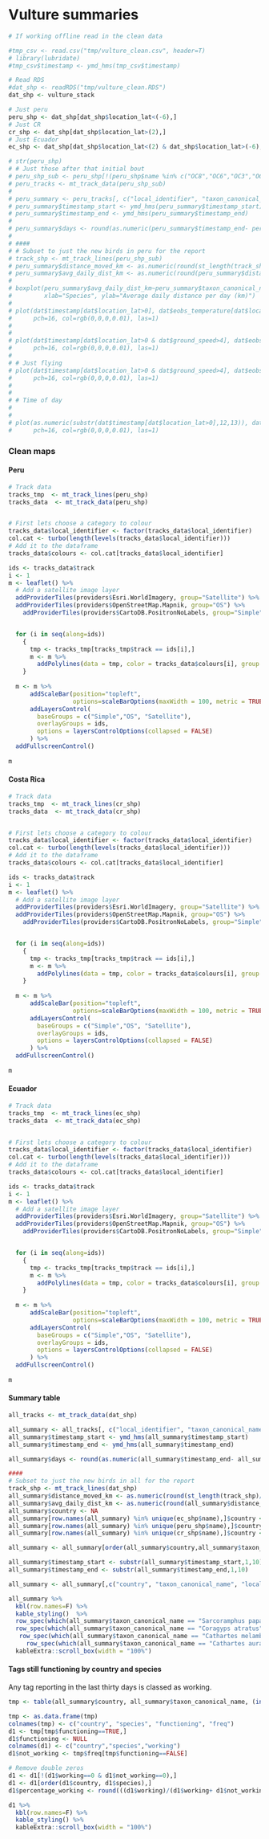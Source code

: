 
# Vulture summaries

```r
# If working offline read in the clean data

#tmp_csv <- read.csv("tmp/vulture_clean.csv", header=T)
# library(lubridate)
#tmp_csv$timestamp <- ymd_hms(tmp_csv$timestamp)

# Read RDS
#dat_shp <- readRDS("tmp/vulture_clean.RDS")
dat_shp <- vulture_stack

# Just peru
peru_shp <- dat_shp[dat_shp$location_lat<(-6),]
# Just CR
cr_shp <- dat_shp[dat_shp$location_lat>(2),]
# Just Ecuador
ec_shp <- dat_shp[dat_shp$location_lat<(2) & dat_shp$location_lat>(-6),]

# str(peru_shp)
# # Just those after that initial bout
# peru_shp_sub <- peru_shp[!(peru_shp$name %in% c("OC8","OC6","OC3","OC4","OC5","OC7","OC9","OC2","OC1","OC10")),]
# peru_tracks <- mt_track_data(peru_shp_sub)
# 
# peru_summary <- peru_tracks[, c("local_identifier", "taxon_canonical_name", "timestamp_start", "timestamp_end", "number_of_events")]
# peru_summary$timestamp_start <- ymd_hms(peru_summary$timestamp_start)
# peru_summary$timestamp_end <- ymd_hms(peru_summary$timestamp_end)
# 
# peru_summary$days <- round(as.numeric(peru_summary$timestamp_end- peru_summary$timestamp_start)/24,0)
# 
# ####
# # Subset to just the new birds in peru for the report
# track_shp <- mt_track_lines(peru_shp_sub)
# peru_summary$distance_moved_km <- as.numeric(round(st_length(track_shp)/1000,1))
# peru_summary$avg_daily_dist_km <- as.numeric(round(peru_summary$distance_moved_km/ peru_summary$days,1))
# 
# boxplot(peru_summary$avg_daily_dist_km~peru_summary$taxon_canonical_name, las=1, 
#         xlab="Species", ylab="Average daily distance per day (km)")
# 
# plot(dat$timestamp[dat$location_lat>0], dat$eobs_temperature[dat$location_lat>0],
#      pch=16, col=rgb(0,0,0,0.01), las=1)
# 
# 
# plot(dat$timestamp[dat$location_lat>0 & dat$ground_speed>4], dat$eobs_temperature[dat$location_lat>0 & dat$ground_speed>4],
#      pch=16, col=rgb(0,0,0,0.01), las=1)
# 
# # Just flying
# plot(dat$timestamp[dat$location_lat>0 & dat$ground_speed>4], dat$eobs_temperature[dat$location_lat>0 & dat$ground_speed>4],
#      pch=16, col=rgb(0,0,0,0.01), las=1)
# 
# 
# # Time of day
# 
# 
# plot(as.numeric(substr(dat$timestamp[dat$location_lat>0],12,13)), dat$eobs_temperature[dat$location_lat>0],
#      pch=16, col=rgb(0,0,0,0.01), las=1)


```

### Clean maps

#### Peru

```r

# Track data
tracks_tmp  <- mt_track_lines(peru_shp)
tracks_data  <- mt_track_data(peru_shp)


# First lets choose a category to colour
tracks_data$local_identifier <- factor(tracks_data$local_identifier)
col.cat <- turbo(length(levels(tracks_data$local_identifier)))
# Add it to the dataframe
tracks_data$colours <- col.cat[tracks_data$local_identifier]

ids <- tracks_data$track
i <- 1
m <- leaflet() %>%
  # Add a satellite image layer
  addProviderTiles(providers$Esri.WorldImagery, group="Satellite") %>%
  addProviderTiles(providers$OpenStreetMap.Mapnik, group="OS") %>%  
    addProviderTiles(providers$CartoDB.PositronNoLabels, group="Simple")


  for (i in seq(along=ids))
    {
      tmp <- tracks_tmp[tracks_tmp$track == ids[i],]
      m <- m %>%
        addPolylines(data = tmp, color = tracks_data$colours[i], group = ids[i], weight=0.5,opacity=0.5, popup=ids[i])  
    }
    
  m <- m %>%
      addScaleBar(position="topleft", 
                  options=scaleBarOptions(maxWidth = 100, metric = TRUE, imperial = FALSE, updateWhenIdle = TRUE)) %>%
      addLayersControl(
        baseGroups = c("Simple","OS", "Satellite"),
        overlayGroups = ids,
        options = layersControlOptions(collapsed = FALSE)
      ) %>%
  addFullscreenControl()
  
m 


```

#### Costa Rica

```r

# Track data
tracks_tmp  <- mt_track_lines(cr_shp)
tracks_data  <- mt_track_data(cr_shp)


# First lets choose a category to colour
tracks_data$local_identifier <- factor(tracks_data$local_identifier)
col.cat <- turbo(length(levels(tracks_data$local_identifier)))
# Add it to the dataframe
tracks_data$colours <- col.cat[tracks_data$local_identifier]

ids <- tracks_data$track
i <- 1
m <- leaflet() %>%
  # Add a satellite image layer
  addProviderTiles(providers$Esri.WorldImagery, group="Satellite") %>%
  addProviderTiles(providers$OpenStreetMap.Mapnik, group="OS") %>%  
    addProviderTiles(providers$CartoDB.PositronNoLabels, group="Simple")


  for (i in seq(along=ids))
    {
      tmp <- tracks_tmp[tracks_tmp$track == ids[i],]
      m <- m %>%
        addPolylines(data = tmp, color = tracks_data$colours[i], group = ids[i], weight=0.5,opacity=0.5, popup=ids[i])  
    }
    
  m <- m %>%
      addScaleBar(position="topleft", 
                  options=scaleBarOptions(maxWidth = 100, metric = TRUE, imperial = FALSE, updateWhenIdle = TRUE)) %>%
      addLayersControl(
        baseGroups = c("Simple","OS", "Satellite"),
        overlayGroups = ids,
        options = layersControlOptions(collapsed = FALSE)
      ) %>%
  addFullscreenControl()
  
m 

```

#### Ecuador

```r

# Track data
tracks_tmp  <- mt_track_lines(ec_shp)
tracks_data  <- mt_track_data(ec_shp)


# First lets choose a category to colour
tracks_data$local_identifier <- factor(tracks_data$local_identifier)
col.cat <- turbo(length(levels(tracks_data$local_identifier)))
# Add it to the dataframe
tracks_data$colours <- col.cat[tracks_data$local_identifier]

ids <- tracks_data$track
i <- 1
m <- leaflet() %>%
  # Add a satellite image layer
  addProviderTiles(providers$Esri.WorldImagery, group="Satellite") %>%
  addProviderTiles(providers$OpenStreetMap.Mapnik, group="OS") %>%  
    addProviderTiles(providers$CartoDB.PositronNoLabels, group="Simple")


  for (i in seq(along=ids))
    {
      tmp <- tracks_tmp[tracks_tmp$track == ids[i],]
      m <- m %>%
        addPolylines(data = tmp, color = tracks_data$colours[i], group = ids[i], weight=0.5,opacity=0.5, popup=ids[i])  
    }
   
  m <- m %>%
      addScaleBar(position="topleft", 
                  options=scaleBarOptions(maxWidth = 100, metric = TRUE, imperial = FALSE, updateWhenIdle = TRUE)) %>%
      addLayersControl(
        baseGroups = c("Simple","OS", "Satellite"),
        overlayGroups = ids,
        options = layersControlOptions(collapsed = FALSE)
      ) %>%
  addFullscreenControl()
  
m 

```

#### Summary table

```r
all_tracks <- mt_track_data(dat_shp)

all_summary <- all_tracks[, c("local_identifier", "taxon_canonical_name", "timestamp_start", "timestamp_end", "number_of_events")]
all_summary$timestamp_start <- ymd_hms(all_summary$timestamp_start)
all_summary$timestamp_end <- ymd_hms(all_summary$timestamp_end)

all_summary$days <- round(as.numeric(all_summary$timestamp_end- all_summary$timestamp_start)/24,0)

####
# Subset to just the new birds in all for the report
track_shp <- mt_track_lines(dat_shp)
all_summary$distance_moved_km <- as.numeric(round(st_length(track_shp)/1000,1))
all_summary$avg_daily_dist_km <- as.numeric(round(all_summary$distance_moved_km/ all_summary$days,1))
all_summary$country <- NA
all_summary[row.names(all_summary) %in% unique(ec_shp$name),]$country <- "Ecuador"
all_summary[row.names(all_summary) %in% unique(peru_shp$name),]$country <- "Peru"
all_summary[row.names(all_summary) %in% unique(cr_shp$name),]$country <- "Costa Rica"

all_summary <- all_summary[order(all_summary$country,all_summary$taxon_canonical_name,  all_summary$days, decreasing = T),]

all_summary$timestamp_start <- substr(all_summary$timestamp_start,1,10)
all_summary$timestamp_end <- substr(all_summary$timestamp_end,1,10)

all_summary <- all_summary[,c("country", "taxon_canonical_name", "local_identifier", "days", "timestamp_start",	"timestamp_end",	"number_of_events", "distance_moved_km",	"avg_daily_dist_km")]
```

```r

all_summary %>%
  kbl(row.names=F) %>%
  kable_styling()  %>%
  row_spec(which(all_summary$taxon_canonical_name == "Sarcoramphus papa"), background = "#c994c7bb")%>%
  row_spec(which(all_summary$taxon_canonical_name == "Coragyps atratus"), background = "#bdbdbd")  %>%
   row_spec(which(all_summary$taxon_canonical_name == "Cathartes melambrotus"), background = "#ffeda0")  %>%
     row_spec(which(all_summary$taxon_canonical_name == "Cathartes aura"), background = "#fc9272")  %>%
  kableExtra::scroll_box(width = "100%") 

```

#### Tags still functioning by country and species

Any tag reporting in the last thirty days is classed as working. 


```r
tmp <- table(all_summary$country, all_summary$taxon_canonical_name, (interval(ymd_hms(paste(all_summary$timestamp_end, "00:00:00")), Sys.time()) %/% days(1))<30)

tmp <- as.data.frame(tmp)
colnames(tmp) <- c("country", "species", "functioning", "freq")
d1 <- tmp[tmp$functioning==TRUE,]
d1$functioning <- NULL
colnames(d1) <- c("country","species","working")
d1$not_working <- tmp$freq[tmp$functioning==FALSE]

# Remove double zeros
d1 <- d1[!(d1$working==0 & d1$not_working==0),]
d1 <- d1[order(d1$country, d1$species),]
d1$percentage_working <- round(((d1$working)/(d1$working+ d1$not_working)*100),1)

d1 %>%
  kbl(row.names=F) %>%
  kable_styling() %>%
  kableExtra::scroll_box(width = "100%") 

```







